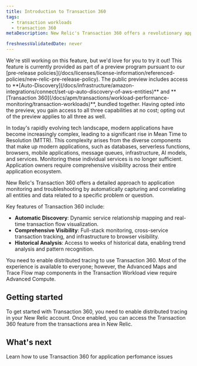 ```yaml
---
title: Introduction to Transaction 360
tags:
  - transaction workloads
  - transaction 360
metaDescription: New Relic's Transaction 360 offers a revolutionary approach to application monitoring and troubleshooting by automatically capturing and correlating all entities and data related to a specific problem or question.

freshnessValidatedDate: never
---
```

<Callout title="preview">
  We're still working on this feature, but we'd love for you to try it out!
  This feature is currently provided as part of a preview program pursuant to our [pre-release policies](/docs/licenses/license-information/referenced-policies/new-relic-pre-release-policy). The public preview includes access to <DNT>**[Auto-Discovery](/docs/infrastructure/amazon-integrations/connect/set-up-auto-discovery-of-aws-entities)**</DNT> and <DNT>**[Transaction 360](/docs/apm/transactions/workload-performance-monitoring/transaction-workloads)**</DNT>, bundled together. Having opted into the preview, you gain access to all three capabilities at no cost; opting out of the preview applies to all three as well.
</Callout>

In today's rapidly evolving tech landscape, modern applications have become increasingly complex, leading to a significant rise in Mean Time to Resolution (MTTR). This complexity arises from the diverse components that make up modern applications, such as databases, serverless functions, browsers, mobile applications, message queues, infrastructure, AI models, and services. Monitoring these individual services is no longer sufficient. Application owners require comprehensive visibility across their entire application ecosystem.

New Relic's Transaction 360 offers a detailed approach to application monitoring and troubleshooting by automatically capturing and correlating all entities and data related to a specific problem or question.

Key features of Transaction 360 include:

- **Automatic Discovery**: Dynamic service relationship mapping and real-time transaction flow visualization.
- **Comprehensive Visibility**: Full-stack monitoring, cross-service transaction tracking, and infrastructure to browser visibility.
- **Historical Analysis**: Access to weeks of historical data, enabling trend analysis and pattern recognition.

<Callout variant="important">

You need to enable distributed tracing to use Transaction 360. Most of the experience is available to everyone; however, the Advanced Maps and Trace Flow map components in the Transaction Workload view require Advanced Compute.
</Callout>


## Getting started

To get started with Transaction 360, you need to enable distributed tracing in your New Relic account. Once enabled, you can access the Transaction 360 feature from the transactions area in New Relic.


## What's next

<DocTiles>

  <DocTile title="Transaction 360 UI" path="/docs/apm/transactions/workload-performance-monitoring/transaction-workloads" >Learn how to use Transaction 360 for application perfomance issues</DocTile>
</DocTiles>

